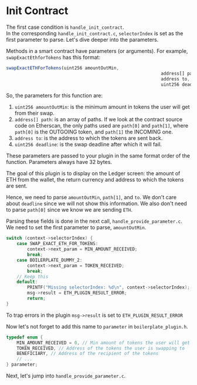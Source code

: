 
# Init Contract

The first case condition is `handle_init_contract`.  
In the corresponding `handle_init_contract.c`, `selectorIndex` is set as the first parameter to parse. Let's dive deeper into the parameters.

Methods in a smart contract have parameters (or arguments). For example, `swapExactEthforTokens` has this format:

```js copy
swapExactETHForTokens(uint256 amountOutMin,
                                                           address[] path,
                                                           address to,
                                                           uint256 deadline)
```

So, the parameters for this function are:
1. `uint256 amountOutMin`: is the minimum amount in tokens the user will get from their swap.
2. `address[] path`: is an array of paths. If we look at the contract source code on Etherscan, the only paths used are `path[0]` and `path[1]`, where `path[0]` is the OUTGOING token, and `path[1]` the INCOMING one.
3. `address to`: is the address to which the tokens are sent back.
4. `uint256 deadline`: is the swap deadline after which it will fail.

These parameters are passed to your plugin in the same format order of the function. Parameters always have 32 bytes. 

The goal of this plugin is to display on the Ledger screen: the amount of ETH from the wallet, the return currency and address to which the tokens are sent.

Hence, we need to parse `amountOutMin`, `path[1]`, and `to`. We don't care about `deadline` since we will not show this information. We also don't need to parse `path[0]` since we know we are sending `ETH`.

Parsing these fields is done in the next call, `handle_provide_parameter.c`. We need to set the first parameter to parse, `amountOutMin`.

```c
switch (context->selectorIndex) {
    case SWAP_EXACT_ETH_FOR_TOKENS:
        context->next_param = MIN_AMOUNT_RECEIVED;
        break;
    case BOILERPLATE_DUMMY_2:
        context->next_param = TOKEN_RECEIVED;
        break;
    // Keep this
    default:
        PRINTF("Missing selectorIndex: %d\n", context->selectorIndex);
        msg->result = ETH_PLUGIN_RESULT_ERROR;
        return;
}
```
<Callout>
  To trap errors in the plugin <code>msg->result</code> is set to <code>ETH_PLUGIN_RESULT_ERROR</code>
</Callout>

Now let's not forget to add this name to `parameter` in `boilerplate_plugin.h`.

```c copy
typedef enum {
    MIN_AMOUNT_RECEIVED = 0, // Min amount of tokens the user will get
    TOKEN_RECEIVED, // Address of the tokens the user is swapping to
    BENEFICIARY, // Address of the recipient of the tokens
    // ...
} parameter;
```

Next, let's jump into `handle_provide_parameter.c`.



